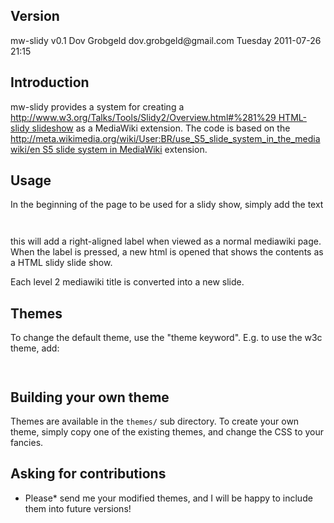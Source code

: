 == Version ==

mw-slidy v0.1   
Dov Grobgeld
dov.grobgeld@gmail.com
Tuesday 2011-07-26 21:15 

== Introduction ==

mw-slidy provides a system for creating a [[http://www.w3.org/Talks/Tools/Slidy2/Overview.html#%281%29 HTML-slidy slideshow]] as a MediaWiki extension. The code is based on the [[http://meta.wikimedia.org/wiki/User:BR/use_S5_slide_system_in_the_mediawiki/en S5 slide system in MediaWiki]] extension.

== Usage ==

In the beginning of the page to be used for a slidy show, simply add the text

  <slidy/>

this will add a right-aligned label when viewed as a normal mediawiki page. When the label is pressed, a new html is opened that shows the contents as a HTML slidy slide show.

Each level 2 mediawiki title is converted into a new slide.

== Themes ==

To change the default theme, use the "theme keyword". E.g. to use the w3c theme, add:

  <slidy
  theme="w3c" />

== Building your own theme ==

Themes are available in the <tt>themes/</tt> sub directory. To create your own theme, simply copy one of the existing themes, and change the CSS to your fancies.

== Asking for contributions ==

*Please* send me your modified themes, and I will be happy to include them into future versions!

